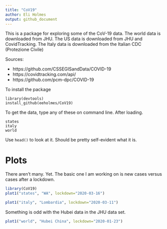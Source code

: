 ```yaml
---
title: "CoV19"
author: Eli Holmes
output: github_document
---
```


This is a package for exploring some of the CoV-19 data. The world data is downloaded from JHU. The US data is downloaded from JHU and CovidTracking. The Italy data is downloaded from the Italian CDC (Protezione Civile) 

Sources:

* https://github.com/CSSEGISandData/COVID-19
* https://covidtracking.com/api/ 
* https://github.com/pcm-dpc/COVID-19

To install the package

```
library(devtools)
install_github(eeholmes/CoV19)
```

To get the data, type any of these on command line. After loading.
```
states
italy
world
```
Use `head()` to look at it. Should be pretty self-evident what it is.

# Plots

There aren't many. Yet. The basic one I am working on is new cases versus cases after a lockdown.

```r
library(CoV19)
plot1("states", "WA", lockdown="2020-03-16")
```

```r
plot1("italy", "Lombardia", lockdown="2020-03-11")
```

Something is odd with the Hubei data in the JHU data set.

```r
plot1("world", "Hubei China", lockdown="2020-01-23")
```
